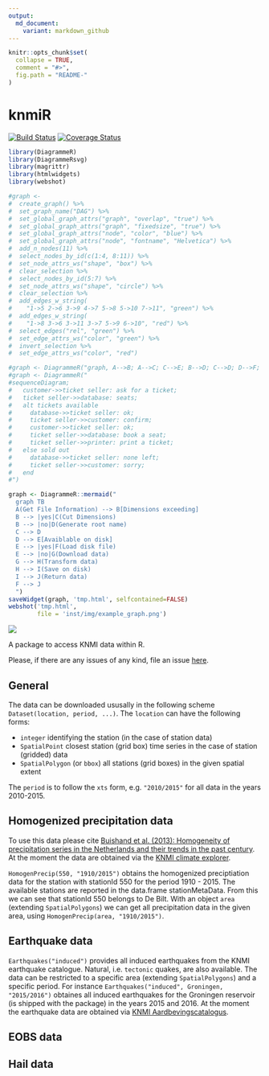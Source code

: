 ```yaml
---
output:
  md_document:
    variant: markdown_github
---
```


<!-- README.md is generated from README.Rmd. Please edit that file -->

```r
knitr::opts_chunk$set(
  collapse = TRUE,
  comment = "#>",
  fig.path = "README-"
)
```

# knmiR

[![Build Status](https://travis-ci.org/MartinRoth/knmiR.png?branch=master)](https://travis-ci.org/MartinRoth/knmiR)
[![Coverage Status](https://img.shields.io/codecov/c/github/MartinRoth/knmiR/master.svg)](https://codecov.io/github/MartinRoth/knmiR?branch=master)

```r
library(DiagrammeR)
library(DiagrammeRsvg)
library(magrittr)
library(htmlwidgets)
library(webshot)
```

```r
#graph <-
#  create_graph() %>%
#  set_graph_name("DAG") %>%
#  set_global_graph_attrs("graph", "overlap", "true") %>%
#  set_global_graph_attrs("graph", "fixedsize", "true") %>%
#  set_global_graph_attrs("node", "color", "blue") %>%
#  set_global_graph_attrs("node", "fontname", "Helvetica") %>%
#  add_n_nodes(11) %>%
#  select_nodes_by_id(c(1:4, 8:11)) %>% 
#  set_node_attrs_ws("shape", "box") %>%
#  clear_selection %>%
#  select_nodes_by_id(5:7) %>% 
#  set_node_attrs_ws("shape", "circle") %>%
#  clear_selection %>%
#  add_edges_w_string(
#    "1->5 2->6 3->9 4->7 5->8 5->10 7->11", "green") %>%
#  add_edges_w_string(
#    "1->8 3->6 3->11 3->7 5->9 6->10", "red") %>%
#  select_edges("rel", "green") %>%
#  set_edge_attrs_ws("color", "green") %>%
#  invert_selection %>%
#  set_edge_attrs_ws("color", "red") 

#graph <- DiagrammeR("graph, A-->B; A-->C; C-->E; B-->D; C-->D; D-->F; E-->F")
#graph <- DiagrammeR("
#sequenceDiagram;
#   customer->>ticket seller: ask for a ticket;
#   ticket seller->>database: seats;
#   alt tickets available
#     database->>ticket seller: ok;
#     ticket seller->>customer: confirm;
#     customer->>ticket seller: ok;
#     ticket seller->>database: book a seat;
#     ticket seller->>printer: print a ticket;
#   else sold out
#     database->>ticket seller: none left;
#     ticket seller->>customer: sorry;
#   end
#")

graph <- DiagrammeR::mermaid("
  graph TB
  A(Get File Information) --> B[Dimensions exceeding]
  B --> |yes|C(Cut Dimensions)
  B --> |no|D(Generate root name)
  C --> D
  D --> E[Avaiblable on disk]
  E --> |yes|F(Load disk file)
  E --> |no|G(Download data)
  G --> H(Transform data)
  H --> I(Save on disk)
  I --> J(Return data)
  F --> J
  ")
saveWidget(graph, 'tmp.html', selfcontained=FALSE)
webshot('tmp.html',
        file = 'inst/img/example_graph.png')


```

<img src="inst/img/example_graph.png" align="middle">

A package to access KNMI data within R.

Please, if there are any issues of any kind, file an issue [here](https://github.com/MartinRoth/knmiR/issues).

## General
The data can be downloaded ususally in the following scheme `Dataset(location, period, ...)`. The `location` can have the following forms:

-   `integer` identifying the station (in the case of station data)
-   `SpatialPoint` closest station (grid box) time series in the case of station (gridded) data
-   `SpatialPolygon` (or `bbox`) all stations (grid boxes) in the given spatial extent

The `period` is to follow the `xts` form, e.g. `"2010/2015"` for all data in the years 2010-2015.

## Homogenized precipitation data
To use this data please cite [Buishand et al. (2013): Homogeneity of precipitation series in the Netherlands and their trends in the past century](http://onlinelibrary.wiley.com/doi/10.1002/joc.3471/abstract). At the moment the data are obtained via the [KNMI climate explorer](http://climexp.knmi.nl/).

`HomogenPrecip(550, "1910/2015")` obtains the homogenized preciptiation data for the station with stationId 550 for the period 1910 - 2015. The available stations are reported in the data.frame stationMetaData. From this we can see that stationId 550 belongs to De Bilt. With an object `area` (extending `SpatialPolygons`) we can get all precipitation data in the given area, using `HomogenPrecip(area, "1910/2015")`.

## Earthquake data
`Earthquakes("induced")` provides all induced earthquakes from the KNMI earthquake catalogue. Natural, i.e. `tectonic` quakes, are also available. The data can be restricted to a specific area (extending `SpatialPolygons`) and a specific period. For instance `Earthquakes("induced", Groningen, "2015/2016")` obtaines all induced earthquakes for the Groningen reservoir (is shipped with the package) in the years 2015 and 2016. At the moment the earthquake data are obtained via [KNMI Aardbevingscatalogus](https://www.knmi.nl/kennis-en-datacentrum/dataset/aardbevingscatalogus).

## EOBS data

## Hail data

